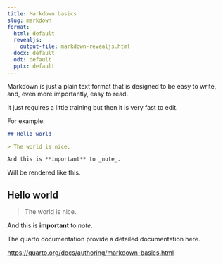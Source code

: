 ```yaml
---
title: Markdown basics
slug: markdown
format:
  html: default
  revealjs:
    output-file: markdown-revealjs.html
  docx: default
  odt: default
  pptx: default
---
```


Markdown is just a plain text format that is designed to be easy to write, and, even more importantly, easy to read.

It just requires a little training but then it is very fast to edit.

For example:

```md
## Hello world

> The world is nice.

And this is **important** to _note_.
```

Will be rendered like this.

## Hello world

> The world is nice.

And this is **important** to _note_.

The quarto documentation provide a detailed documentation here.

<https://quarto.org/docs/authoring/markdown-basics.html>
